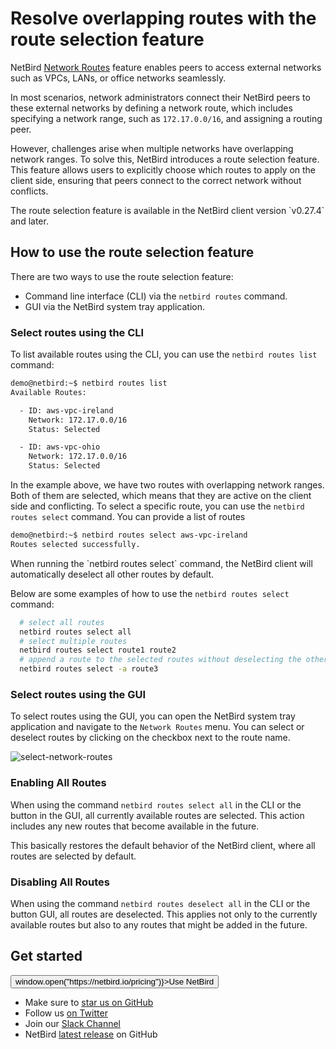 
# Resolve overlapping routes with the route selection feature

NetBird [Network Routes](/how-to/routing-traffic-to-private-networks) feature enables peers to access external networks such as VPCs, LANs,
or office networks seamlessly.

In most scenarios, network administrators connect their NetBird peers to these external networks by defining a network route,
which includes specifying a network range, such as `172.17.0.0/16`, and assigning a routing peer.

However, challenges arise when multiple networks have overlapping network ranges. To solve this, NetBird introduces
a route selection feature. This feature allows users to explicitly choose which routes to apply on the client side, ensuring
that peers connect to the correct network without conflicts.

<Note>
    The route selection feature is available in the NetBird client version `v0.27.4` and later.
</Note>

## How to use the route selection feature

There are two ways to use the route selection feature:
- Command line interface (CLI) via the `netbird routes` command.
- GUI via the NetBird system tray application.


### Select routes using the CLI

To list available routes using the CLI, you can use the `netbird routes list` command:

```bash
demo@netbird:~$ netbird routes list
Available Routes:

  - ID: aws-vpc-ireland
    Network: 172.17.0.0/16
    Status: Selected

  - ID: aws-vpc-ohio
    Network: 172.17.0.0/16
    Status: Selected
```

In the example above, we have two routes with overlapping network ranges. Both of them are selected, which means that they are active on the client side and conflicting.
To select a specific route, you can use the `netbird routes select` command. You can provide a list of routes

```bash
demo@netbird:~$ netbird routes select aws-vpc-ireland
Routes selected successfully.
```

<Note>
    When running the `netbird routes select` command, the NetBird client will automatically deselect all other routes by default.
</Note>

Below are some examples of how to use the `netbird routes select` command:
```bash
  # select all routes
  netbird routes select all
  # select multiple routes
  netbird routes select route1 route2
  # append a route to the selected routes without deselecting the others
  netbird routes select -a route3
```

### Select routes using the GUI

To select routes using the GUI, you can open the NetBird system tray application and navigate to the `Network Routes` menu.
You can select or deselect routes by clicking on the checkbox next to the route name.

<p>
    <img src="/docs-static/img/how-to-guides/select-network-routes.png" alt="select-network-routes" className="imagewrapper-big"/>
</p>

### Enabling All Routes

When using the command `netbird routes select all` in the CLI or the button in the GUI,
all currently available routes are selected. This action includes any new routes that become available in the future.

This basically restores the default behavior of the NetBird client, where all routes are selected by default.

### Disabling All Routes

When using the command `netbird routes deselect all` in the CLI or the button GUI, all routes are deselected.
This applies not only to the currently available routes but also to any routes that might be added in the future.

## Get started
<p float="center" >
    <Button name="button" className="button-5" onClick={() => window.open("https://netbird.io/pricing")}>Use NetBird</Button>
</p>

- Make sure to [star us on GitHub](https://github.com/netbirdio/netbird)
- Follow us [on Twitter](https://twitter.com/netbird)
- Join our [Slack Channel](https://join.slack.com/t/netbirdio/shared_invite/zt-2p5zwhm4g-8fHollzrQa5y4PZF5AEpvQ)
- NetBird [latest release](https://github.com/netbirdio/netbird/releases) on GitHub
